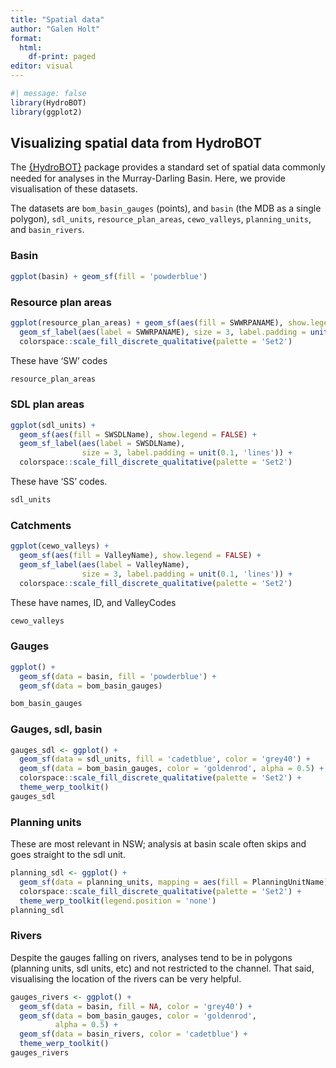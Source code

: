 ```yaml
---
title: "Spatial data"
author: "Galen Holt"
format:
  html:
    df-print: paged
editor: visual
---
```


```r
#| message: false
library(HydroBOT)
library(ggplot2)
```

## Visualizing spatial data from HydroBOT

The [{HydroBOT}](https://github.com/MDBAuth/HydroBOT){style="font-size: 11pt;"} package provides a standard set of spatial data commonly needed for analyses in the Murray-Darling Basin. Here, we provide visualisation of these datasets.

The datasets are `bom_basin_gauges` (points), and `basin` (the MDB as a single polygon), `sdl_units`, `resource_plan_areas`, `cewo_valleys`, `planning_units`, and `basin_rivers`.

### Basin

```r
ggplot(basin) + geom_sf(fill = 'powderblue')
```

### Resource plan areas

```r
ggplot(resource_plan_areas) + geom_sf(aes(fill = SWWRPANAME), show.legend = FALSE) +
  geom_sf_label(aes(label = SWWRPANAME), size = 3, label.padding = unit(0.1, 'lines')) + 
  colorspace::scale_fill_discrete_qualitative(palette = 'Set2')
```

These have 'SW' codes

```r
resource_plan_areas
```

### SDL plan areas

```r
ggplot(sdl_units) + 
  geom_sf(aes(fill = SWSDLName), show.legend = FALSE) +
  geom_sf_label(aes(label = SWSDLName), 
                size = 3, label.padding = unit(0.1, 'lines')) + 
  colorspace::scale_fill_discrete_qualitative(palette = 'Set2')
```

These have 'SS' codes.

```r
sdl_units
```

### Catchments

```r
ggplot(cewo_valleys) + 
  geom_sf(aes(fill = ValleyName), show.legend = FALSE) +
  geom_sf_label(aes(label = ValleyName),
                size = 3, label.padding = unit(0.1, 'lines')) + 
  colorspace::scale_fill_discrete_qualitative(palette = 'Set2')
```

These have names, ID, and ValleyCodes

```r
cewo_valleys
```

### Gauges

```r
ggplot() + 
  geom_sf(data = basin, fill = 'powderblue') +
  geom_sf(data = bom_basin_gauges)
```

```r
bom_basin_gauges
```

### Gauges, sdl, basin

```r
gauges_sdl <- ggplot() + 
  geom_sf(data = sdl_units, fill = 'cadetblue', color = 'grey40') +
  geom_sf(data = bom_basin_gauges, color = 'goldenrod', alpha = 0.5) +
  colorspace::scale_fill_discrete_qualitative(palette = 'Set2') +
  theme_werp_toolkit()
gauges_sdl
```

### Planning units

These are most relevant in NSW; analysis at basin scale often skips and goes straight to the sdl unit.

```r
planning_sdl <- ggplot() + 
  geom_sf(data = planning_units, mapping = aes(fill = PlanningUnitName)) +
  colorspace::scale_fill_discrete_qualitative(palette = 'Set2') +
  theme_werp_toolkit(legend.position = 'none')
planning_sdl
```

### Rivers

Despite the gauges falling on rivers, analyses tend to be in polygons (planning units, sdl units, etc) and not restricted to the channel. That said, visualising the location of the rivers can be very helpful.

```r
gauges_rivers <- ggplot() + 
  geom_sf(data = basin, fill = NA, color = 'grey40') +
  geom_sf(data = bom_basin_gauges, color = 'goldenrod',
          alpha = 0.5) +
  geom_sf(data = basin_rivers, color = 'cadetblue') +
  theme_werp_toolkit()
gauges_rivers
```
